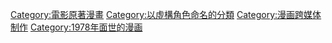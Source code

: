 {{Commonscat|Garfield}}

[[Category:電影原著漫畫|Category:電影原著漫畫]]
[[Category:以虛構角色命名的分類|Category:以虛構角色命名的分類]]
[[Category:漫画跨媒体制作|Category:漫画跨媒体制作]]
[[Category:1978年面世的漫画|Category:1978年面世的漫画]]
